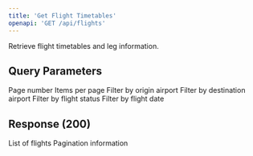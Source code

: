 ```yaml
---
title: 'Get Flight Timetables'
openapi: 'GET /api/flights'
---
```


Retrieve flight timetables and leg information.

## Query Parameters

<ParamField query="page" type="integer" default="1">
  Page number
</ParamField>

<ParamField query="limit" type="integer" default="10">
  Items per page
</ParamField>

<ParamField query="origin" type="string">
  Filter by origin airport
</ParamField>

<ParamField query="destination" type="string">
  Filter by destination airport
</ParamField>

<ParamField query="status" type="string">
  Filter by flight status
</ParamField>

<ParamField query="date" type="string" format="date">
  Filter by flight date
</ParamField>

## Response (200)

<ParamField status="200" type="FlightsResponse">
  <ParamField name="flights" type="array">
    List of flights
  </ParamField>
  <ParamField name="pagination" type="Pagination">
    Pagination information
  </ParamField>
</ParamField>
